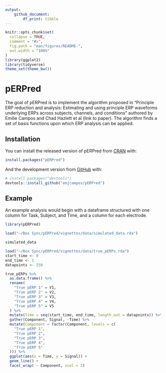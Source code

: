 ```yaml
---
output: 
    github_document:
        df_print: tibble
---
```


<!-- README.md is generated from README.Rmd. Please edit that file -->

```r
knitr::opts_chunk$set(
  collapse = TRUE,
  comment = "#>",
  fig.path = "man/figures/README-",
  out.width = "100%"
)
library(ggplot2)
library(tidyverse)
theme_set(theme_bw())
```
# pERPred

<!-- badges: start -->
<!-- badges: end -->

The goal of pERPred is to implement the algorithm proposed in "Principle ERP reduction and analysis: Estimating and using principle ERP waveforms underlying ERPs across subjects, channels, and conditions" authored by Emilie Campos and Chad Hazlett et al (link to paper). The algorithm finds a set of basis functions upon which ERP analysis can be applied. 

## Installation

You can install the released version of pERPred from [CRAN](https://CRAN.R-project.org) with:

``` r
install.packages("pERPred")
```

And the development version from [GitHub](https://github.com/) with:

``` r
# install.packages("devtools")
devtools::install_github("emjcampos/pERPred")
```
## Example

An example analysis would begin with a dataframe structured with one column for Task, Subject, and Time, and a column for each electrode.

```r
library(pERPred)
```

```r
load("~/Box Sync/pERPred/vignettes/data/simulated_data.rda")
```

```r
simulated_data
```

```r
load("~/Box Sync/pERPred/vignettes/data/true_pERPs.rda")
start_time <- 0
end_time <- 1
datapoints <- 250
```

```r
true_pERPs %>%
  as.data.frame() %>%
  rename(
    "True pERP 1" = V1,
    "True pERP 2" = V2,
    "True pERP 3" = V3,
    "True pERP 4" = V4,
    "True pERP 5" = V5
  ) %>%
  mutate(Time = seq(start_time, end_time, length.out = datapoints)) %>%
  gather(Component, Signal, -Time) %>%
  mutate(Component = factor(Component, levels = c(
    "True pERP 1",
    "True pERP 2",
    "True pERP 3",
    "True pERP 4",
    "True pERP 5"
  ))) %>% 
  ggplot(aes(x = Time, y = Signal)) +
  geom_line() +
  facet_wrap( ~ Component, ncol = 2)
```


